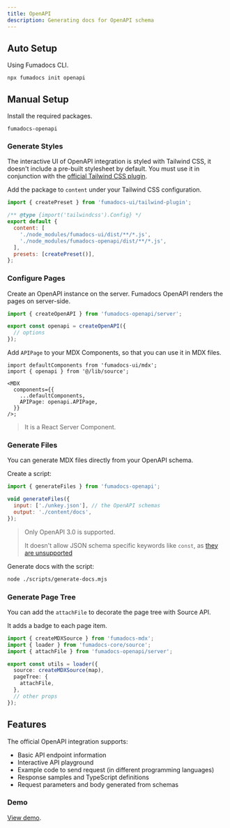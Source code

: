 ```yaml
---
title: OpenAPI
description: Generating docs for OpenAPI schema
---
```


## Auto Setup

Using Fumadocs CLI.

```package-install
npx fumadocs init openapi
```

## Manual Setup

Install the required packages.

```package-install
fumadocs-openapi
```

### Generate Styles

The interactive UI of OpenAPI integration is styled with Tailwind CSS, it doesn't include a pre-built stylesheet by default.
You must use it in conjunction with the [official Tailwind CSS plugin](/docs/ui/theme#docsui-plugin).

Add the package to `content` under your Tailwind CSS configuration.

```js title="tailwind.config.js"
import { createPreset } from 'fumadocs-ui/tailwind-plugin';

/** @type {import('tailwindcss').Config} */
export default {
  content: [
    './node_modules/fumadocs-ui/dist/**/*.js',
    './node_modules/fumadocs-openapi/dist/**/*.js',
  ],
  presets: [createPreset()],
};
```

### Configure Pages

Create an OpenAPI instance on the server. Fumadocs OpenAPI renders the pages on server-side.

```ts title="lib/source.ts"
import { createOpenAPI } from 'fumadocs-openapi/server';

export const openapi = createOpenAPI({
  // options
});
```

Add `APIPage` to your MDX Components, so that you can use it in MDX files.

```tsx title="page.tsx"
import defaultComponents from 'fumadocs-ui/mdx';
import { openapi } from '@/lib/source';

<MDX
  components={{
    ...defaultComponents,
    APIPage: openapi.APIPage,
  }}
/>;
```

> It is a React Server Component.

### Generate Files

You can generate MDX files directly from your OpenAPI schema.

Create a script:

```js title="scripts/generate-docs.mjs"
import { generateFiles } from 'fumadocs-openapi';

void generateFiles({
  input: ['./unkey.json'], // the OpenAPI schemas
  output: './content/docs',
});
```

> Only OpenAPI 3.0 is supported.
>
> It doesn't allow JSON schema specific keywords like `const`, as [they are unsupported](https://swagger.io/docs/specification/data-models/keywords)

Generate docs with the script:

```bash
node ./scripts/generate-docs.mjs
```

### Generate Page Tree

You can add the `attachFile` to decorate the page tree with Source API.

It adds a badge to each page item.

```ts title="lib/source.ts"
import { createMDXSource } from 'fumadocs-mdx';
import { loader } from 'fumadocs-core/source';
import { attachFile } from 'fumadocs-openapi/server';

export const utils = loader({
  source: createMDXSource(map),
  pageTree: {
    attachFile,
  },
  // other props
});
```

## Features

The official OpenAPI integration supports:

- Basic API endpoint information
- Interactive API playground
- Example code to send request (in different programming languages)
- Response samples and TypeScript definitions
- Request parameters and body generated from schemas

### Demo

[View demo](/docs/ui/museum).
